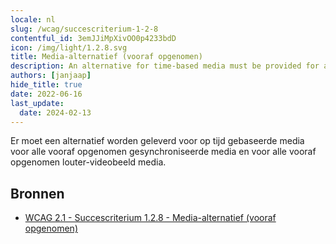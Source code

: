 ```yaml
---
locale: nl
slug: /wcag/succescriterium-1-2-8
contentful_id: 3emJJiMpXivOO0p4233bdD
icon: /img/light/1.2.8.svg
title: Media-alternatief (vooraf opgenomen)
description: An alternative for time-based media must be provided for all prerecorded synchronized media and for all prerecorded video-only media.
authors: [janjaap]
hide_title: true
date: 2022-06-16
last_update:
  date: 2024-02-13
---
```


<Hero
  title="Media-alternatief (vooraf opgenomen)"
  imageSrc="/img/light/1.2.8.svg"
  alt="WCAG 1.2.8 icon"
  prefix="Succescriterium 1.2.8"
  suffix="Niveau AAA"
/>

Er moet een alternatief worden geleverd voor op tijd gebaseerde media voor alle vooraf opgenomen gesynchroniseerde media en voor alle vooraf opgenomen louter-videobeeld media.

## Bronnen

- [WCAG 2.1 - Succescriterium 1.2.8 - Media-alternatief (vooraf opgenomen)](https://www.w3.org/Translations/WCAG21-nl/#media-alternatief-vooraf-opgenomen)
